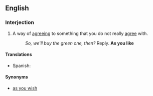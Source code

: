 ==English==

===Interjection===
{{en-interj|head=[[as]] [[you]] [[like]]}}

# A way of [[agreeing]] to something that you do not really [[agree]] with.
#:''So, we'll buy the green one, then?'' Reply. '''As you like'''

====Translations====
{{trans-top|way of agreeing}}
* Spanish: {{t-|es|como quieras}}
{{trans-mid}}
{{trans-bottom}}

====Synonyms====
* [[as you wish]]